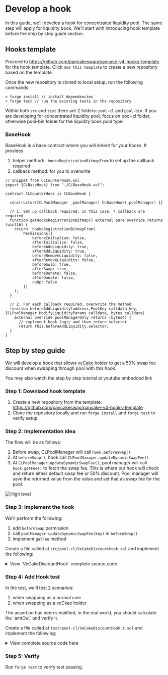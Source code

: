 
# Develop a hook

In this guide, we'll develop a hook for concentrated liquidity pool. The same step will apply for liquidity book. We'll start with introducing hook template before the step by step guide section.

## Hooks template 

Proceed to https://github.com/pancakeswap/pancake-v4-hooks-template for the hook template. Click `Use this template` to create a new repository based on the template.

Once the new repository is cloned to local setup, run the following commands: 
```
> forge install // install dependencies
> forge test // run the existing tests in the repository
```

Within both `src` and `test` there are 2 folders: `pool-cl` and `pool-bin`. If you are developing for concentrated liquidity pool, focus on pool-cl folder, otherwise pool-bin folder for the liquidity book pool type.

### BaseHook
BaseHook is a base contract where you will inherit for your hooks. It provides 

1. helper method: `_hooksRegistrationBitmapFrom` to set up the callback required
2. callback method: for you to overwrite

```solidity 
// Snippet from CLCounterHook.sol
import {CLBaseHook} from "./CLBaseHook.sol";

contract CLCounterHook is CLBaseHook {

  constructor(ICLPoolManager _poolManager) CLBaseHook(_poolManager) {}

  // 1. Set up callback required. in this case, 4 callback are required 
  function getHooksRegistrationBitmap() external pure override returns (uint16) {
    return _hooksRegistrationBitmapFrom(
        Permissions({
            beforeInitialize: false,
            afterInitialize: false,
            beforeAddLiquidity: true,
            afterAddLiquidity: true,
            beforeRemoveLiquidity: false,
            afterRemoveLiquidity: false,
            beforeSwap: true,
            afterSwap: true,
            beforeDonate: false,
            afterDonate: false,
            noOp: false
        })
    );
  }

  // 2. For each callback required, overwrite the method 
  function beforeAddLiquidity(address,PoolKey calldata key, ICLPoolManager.ModifyLiquidityParams calldata, bytes calldata) 
    external override poolManagerOnly returns (bytes4) {
      // implement hook logic and then return selector 
      return this.beforeAddLiquidity.selector;
  }
}

```

## Step by step guide

We will develop a hook that allows [veCake](https://docs.pancakeswap.finance/products/vecake/what-is-vecake) holder to get a 50% swap fee discount when swapping through pool with this hook.

<Callout type="info">
  You may also watch the step by step tutorial at youtube embedded link
</Callout>

### Step 1: Downlaod hook template

1. Create a new repository from the template: https://github.com/pancakeswap/pancake-v4-hooks-template 
2. Clone the repository locally and run `forge install` and `forge test` to verify setup.

### Step 2: Implementation idea

The flow will be as follows:

1. Before swap, CLPoolManager will call `hook.beforeSwap()` 
2. At `beforeSwap()`, hook call `CLPoolManager.updateDynamicSwapFee()`
3. At `CLPoolManager.updateDynamicSwapFee()`, pool manager will call `hook.getFee()` to fetch the swap fee. This is where our hook will check and return either default swap fee or 50% discount. Pool manager will save the returned value from the value and set that as swap fee for the pool.

![High level](/v4/guides-develop-hook-1.png)


### Step 3: Implement the hook

We'll perform the following:

1. add `beforeSwap` permission 
2. call `poolManager.updateDynamicSwapFee(key)` in `beforeSwap()` 
3. implement `getFee` method 

Create a file called at `src/pool-cl/VeCakeDiscountHook.sol` and implement the following:

<details>
  <summary>View `VeCakeDiscountHook` complete source code</summary>
  
  ```solidity
// SPDX-License-Identifier: UNLICENSED
pragma solidity ^0.8.24;

import {PoolKey} from "@pancakeswap/v4-core/contracts/types/PoolKey.sol";
import {PoolId, PoolIdLibrary} from "@pancakeswap/v4-core/contracts/types/PoolId.sol";
import {FeeLibrary} from "@pancakeswap/v4-core/contracts/libraries/FeeLibrary.sol";
import {ICLPoolManager} from "@pancakeswap/v4-core/contracts/pool-cl/interfaces/ICLPoolManager.sol";
import {ICLDynamicFeeManager} from "@pancakeswap/v4-core/contracts/pool-cl/interfaces/ICLDynamicFeeManager.sol";
import {CLBaseHook} from "./CLBaseHook.sol";

interface IVeCake {
    function balanceOf(address account) external view returns (uint256 balance);
}

/// @notice VeCakeDiscountHook is a dynamic swap fee hook that provide swap fee discount for veCake holders
///         To keep this simple, so long swapper has >= 1 veCake, they will get 50% discount on swap fee
contract VeCakeDiscountHook is CLBaseHook, ICLDynamicFeeManager {
    using PoolIdLibrary for PoolKey;
    using FeeLibrary for uint24;

    IVeCake veCake;

    constructor(ICLPoolManager _poolManager, address _veCake) CLBaseHook(_poolManager) {
        veCake = IVeCake(_veCake);
    }

    function getHooksRegistrationBitmap() external pure override returns (uint16) {
        return _hooksRegistrationBitmapFrom(
            Permissions({
                beforeInitialize: false,
                afterInitialize: false,
                beforeAddLiquidity: false,
                afterAddLiquidity: false,
                beforeRemoveLiquidity: false,
                afterRemoveLiquidity: false,
                beforeSwap: true,
                afterSwap: false,
                beforeDonate: false,
                afterDonate: false,
                noOp: false
            })
        );
    }

    function beforeSwap(address, PoolKey calldata key, ICLPoolManager.SwapParams calldata, bytes calldata)
        external
        override
        poolManagerOnly
        returns (bytes4)
    {
        poolManager.updateDynamicSwapFee(key);
        return this.beforeSwap.selector;
    }

    function getFee(address, PoolKey calldata key) external view override returns (uint24 swapFee) {
        if (veCake.balanceOf(tx.origin) >= 1 ether) {
            swapFee = key.fee.getStaticFee() / 2;
        } else {
            swapFee = key.fee.getStaticFee();
        }
    }
}
```
</details>



### Step 4: Add Hook test

In the test, we'll test 2 scenarios:

1. when swapping as a normal user
1. when swapping as a veCkae holder

<Callout type="warning">
    The assertion has been simplified, in the real world, you should calculate the `amtOut` and verify it. 
</Callout>

Create a file called at `test/pool-cl/VeCakeDiscountHook.t.sol` and implement the following:

<details>
    <summary> View complete source code here </summary>
    
```solidity
// SPDX-License-Identifier: UNLICENSED
pragma solidity ^0.8.24;

import {MockERC20} from "solmate/test/utils/mocks/MockERC20.sol";
import {Test} from "forge-std/Test.sol";
import {Constants} from "@pancakeswap/v4-core/test/pool-cl/helpers/Constants.sol";
import {Currency} from "@pancakeswap/v4-core/contracts/types/Currency.sol";
import {PoolKey} from "@pancakeswap/v4-core/contracts/types/PoolKey.sol";
import {CLPoolParametersHelper} from "@pancakeswap/v4-core/contracts/pool-cl/libraries/CLPoolParametersHelper.sol";
import {FeeLibrary} from "@pancakeswap/v4-core/contracts/libraries/FeeLibrary.sol";
import {VeCakeDiscountHook} from "../../src/pool-cl/VeCakeDiscountHook.sol";
import {CLTestUtils} from "./utils/CLTestUtils.sol";
import {CLPoolParametersHelper} from "@pancakeswap/v4-core/contracts/pool-cl/libraries/CLPoolParametersHelper.sol";
import {PoolIdLibrary} from "@pancakeswap/v4-core/contracts/types/PoolId.sol";
import {ICLSwapRouterBase} from "pancake-v4-periphery/contracts/pool-cl/interfaces/ICLSwapRouterBase.sol";

contract VeCakeDiscountHookTest is Test, CLTestUtils {
    using PoolIdLibrary for PoolKey;
    using CLPoolParametersHelper for bytes32;

    VeCakeDiscountHook hook;
    Currency currency0;
    Currency currency1;
    PoolKey key;
    MockERC20 veCake = new MockERC20("veCake", "veCake", 18);
    address alice = makeAddr("alice");

    function setUp() public {
        (currency0, currency1) = deployContractsWithTokens();
        hook = new VeCakeDiscountHook(poolManager, address(veCake));

        // create the pool key
        key = PoolKey({
            currency0: currency0,
            currency1: currency1,
            hooks: hook,
            poolManager: poolManager,
            // 0.3% fee for swapFee, however hook can overwrite the swapFee
            fee: FeeLibrary.DYNAMIC_FEE_FLAG + uint24(3000),
            // tickSpacing: 10
            parameters: bytes32(uint256(hook.getHooksRegistrationBitmap())).setTickSpacing(10)
        });

        // initialize pool at 1:1 price point
        poolManager.initialize(key, Constants.SQRT_RATIO_1_1, new bytes(0));

        // add deep liquidity so that swap fee discount can be observed
        MockERC20(Currency.unwrap(currency0)).mint(address(this), 100 ether);
        MockERC20(Currency.unwrap(currency1)).mint(address(this), 100 ether);
        addLiquidity(key, 100 ether, 100 ether, -60, 60);

        // approve from alice for swap in the test cases below
        vm.startPrank(alice);
        MockERC20(Currency.unwrap(currency0)).approve(address(swapRouter), type(uint256).max);
        MockERC20(Currency.unwrap(currency1)).approve(address(swapRouter), type(uint256).max);
        vm.stopPrank();
    }

    function testNonVeCakeHolder() public {
        uint256 amtOut = _swap();

        // amt out be at least 0.3% lesser due to swap fee
        assertLe(amtOut, 0.997 ether);
    }

    function testVeCakeHolder() public {
        // mint alice veCake
        veCake.mint(address(alice), 1 ether);

        uint256 amtOut = _swap();

        // amt out be at least 0.15% lesser due to swap fee
        assertLe(amtOut, 0.9985 ether);
        assertGe(amtOut, 0.997 ether); // 0.15% swap fee, should be at least 0.997
    }

    function _swap() internal returns (uint256 amtOut) {
        MockERC20(Currency.unwrap(currency0)).mint(address(alice), 1 ether);

        // set alice as tx.origin and mint alice token
        vm.prank(address(alice), address(alice));

        amtOut = swapRouter.exactInputSingle(
            ICLSwapRouterBase.V4CLExactInputSingleParams({
                poolKey: key,
                zeroForOne: true,
                recipient: address(alice),
                amountIn: 1 ether,
                amountOutMinimum: 0,
                sqrtPriceLimitX96: 0,
                hookData: new bytes(0)
            }),
            block.timestamp
        );
    }
}
```

</details>


### Step 5: Verify 

Run `forge test` to verify test passing.